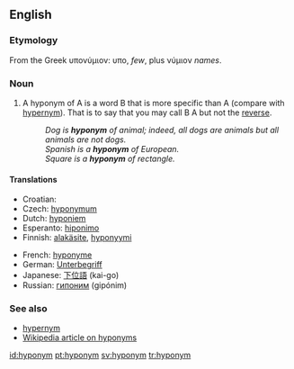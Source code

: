 ==English==

===Etymology===
From the Greek υπονύμιον: υπο, ''few'', plus νύμιον ''names''.

===Noun===
{{en-noun}}

# A hyponym of A is a word B that is more specific than A (compare with [[hypernym]]).  That is to say that you may call B A but not the [[reverse]].
#: ''Dog is '''hyponym''' of animal; indeed, all dogs are animals but all animals are not dogs.''
#: ''Spanish is a '''hyponym''' of European.''
#: ''Square is a '''hyponym''' of rectangle.''

====Translations====
{{top}}
*Croatian: {{t|hr|hiponim|m}}
*Czech: [[hyponymum]] {{n}}
*Dutch: [[hyponiem]] {{n}}
*Esperanto: [[hiponimo]]
*Finnish: [[alakäsite]], [[hyponyymi]]
{{mid}}
*French: [[hyponyme]] {{m}}
*German: [[Unterbegriff]]
*Japanese: [[下位語]] (kai-go)
*Russian: [[гипоним]] (gipónim) {{m}}
{{bottom}}

===See also===
*[[hypernym]]
*[[w:hyponym|Wikipedia article on hyponyms]]

[[id:hyponym]]
[[pt:hyponym]]
[[sv:hyponym]]
[[tr:hyponym]]